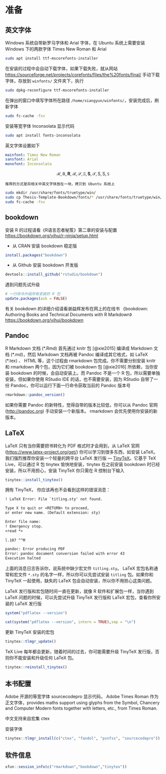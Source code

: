 # 准备 {#Prerequisites}

## 英文字体

Windows 系统自带新罗马字体和 Arial 字体，在 Ubuntu 系统上需要安装 Windows 下的两款字体 Times New Roman 和 Arial

```bash
sudo apt install ttf-mscorefonts-installer
```

在安装的过程中会自动下载字体，如果下载失败，就从网站 <https://sourceforge.net/projects/corefonts/files/the%20fonts/final/> 手动下载字体，存放到 `winfonts/` 文件夹下，执行

```bash
sudo dpkg-reconfigure ttf-mscorefonts-installer
```

在弹出的窗口中填写字体所在路径 `/home/xiangyun/winfonts/`，安装完成后，刷新字体

```bash
sudo fc-cache -fsv
```

安装等宽字体 Inconsolata 显示代码

```bash
sudo apt install fonts-inconsolata
```

英文字体设置如下

```yaml
mainfont: Times New Roman
sansfont: Arial
monofont: Inconsolata
```

$$\mathcal{R},\mathbb{R},\mathbf{R},\mathscr{R},\mathcal{S},\mathbb{S},\mathbf{S},\mathscr{S},\mathsf{S},\mathrm{S},\mathtt{S}$$

```{block2, type = 'rmdtip'}
推荐的方式是将相关中英文字体放在一块，拷贝到 Ubuntu 系统上
```

```bash
sudo mkdir /usr/share/fonts/truetype/win/
sudo cp Thesis-Template-Bookdown/fonts/* /usr/share/fonts/truetype/win/
sudo fc-cache -fsv
```

## bookdown

安装 R 的过程请看《R语言忍者秘笈》第二章的安装与配置 <https://bookdown.org/yihui/r-ninja/setup.html>

- 从 CRAN 安装 bookdown 稳定版

```r
install.packages("bookdown")
```

- 从 Github 安装 bookdown 开发版

```r
devtools::install_github("rstudio/bookdown")
```

遇到问题先试升级

```r
# 一行命令升级所有安装的 R 包
update.packages(ask = FALSE)
```

有关 bookdown 的详细介绍请看谢益辉发布在网上的在线书 《bookdown: Authoring Books and Technical Documents with R Markdown》 <https://bookdown.org/yihui/bookdown>

## Pandoc

R Markdown 文档 (\*.Rmd) 首先通过 knitr 包 [@xie2015] 编译成 Markdown 文档 (\*.md)，然后 Markdown 文档再被 Pandoc 编译成其它格式，如 LaTeX (\*.tex) 、 HTML 等，这个过程由 rmarkdown 包完成。你不需要分别安装 knitr 和 rmarkdown 两个包，因为它们被 bookdown 包 [@xie2016] 所依赖，当你安装 bookdown 的时候，会自动安装上。而 Pandoc 不是一个 R 包，所以需要单独安装，但如果你使用 RStudio IDE 的话，也不需要安装，因为 RStudio 自带了一份 Pandoc，你可以运行下面一行命令获取当前的 Pandoc 版本号

```{r}
rmarkdown::pandoc_version()
```

如果你需要 Pandoc 的新特性，觉得自带的版本比较低，你可以从 Pandoc 官网 (<http://pandoc.org>)  手动安装一个新版本。 rmarkdown 会优先使用你安装的新版本。

## LaTeX

LaTeX 只有当你需要把书转化为 PDF 格式时才会用到，从 LaTeX 官网 (<https://www.latex-project.org/get/>) 你可以学习到很多东西，如安装 LaTeX。我们强烈推荐你安装一个轻量的跨平台 LaTeX 发行版 --- [TinyTeX](https://yihui.name/tinytex/)。它基于 TeX Live，可以通过 R 包 tinytex 愉快地安装，tinytex 在之前安装 bookdown 时已经安装，所以不用担心，安装 TinyTeX 你只需在 R 控制台下输入

```{r,eval=FALSE}
tinytex::install_tinytex()
```

拥有 TinyTeX， 你应该再也不会看到这样的错误消息：

```latex
! LaTeX Error: File `titling.sty' not found.

Type X to quit or <RETURN> to proceed,
or enter new name. (Default extension: sty)

Enter file name: 
! Emergency stop.
<read *> 
         
l.107 ^^M

pandoc: Error producing PDF
Error: pandoc document conversion failed with error 43
Execution halted
```

上面的消息日志告诉你，说系统中缺少宏文件 `titling.sty`。 LaTeX 宏包名称通常和宏文件 `*.sty`  的名字一样，所以你可以先尝试安装 `titling` 包。如果你和 TinyTeX 一起使用，缺失的 LaTeX 包会自动安装，所以你不用担心这类问题。 

LaTeX 发行版和宏包随时间一直在更新，就像 R 软件和扩展包一样，当你遇到 LaTeX 问题的时候，可以先尝试升级 TinyTeX 发行版和 LaTeX 宏包，查看你所安装的 LaTeX 发行版

```{r,eval=FALSE}
system("pdflatex --version")
```
```{r,echo=FALSE}
cat(system("pdflatex --version", intern = TRUE),sep = "\n")
```

更新 TinyTeX 安装的宏包

```{r,eval=FALSE}
tinytex::tlmgr_update()
```

TeX Live 每年都会更新，随着时间的过去，你可能需要升级 TinyTeX 发行版，否则你不能安装和升级任何 LaTeX 包。

```r
tinytex::reinstall_tinytex()
```

## 本书配置


Adobe 开源的等宽字体 sourcecodepro 显示代码， Adobe Times Roman 作为正文字体，provides maths support using glyphs from the Symbol, Chancery and Computer Modern fonts together with letters, etc., from Times Roman.

中文支持来自宏集 ctex 

安装字体

```{r,eval=FALSE}
tinytex::tlmgr_install(c("ctex", "fandol", "psnfss", "sourcecodepro"))
```


## 软件信息

```{r}
xfun::session_info(c("rmarkdown","bookdown","tinytex"))
```
